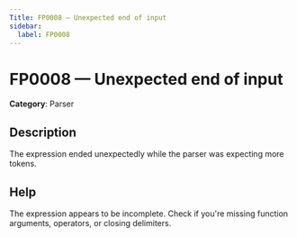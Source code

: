 ```yaml
---
Title: FP0008 — Unexpected end of input
sidebar:
  label: FP0008
---
```


# FP0008 — Unexpected end of input

**Category**: Parser

## Description

The expression ended unexpectedly while the parser was expecting more tokens.

## Help

The expression appears to be incomplete. Check if you're missing function arguments, operators, or closing delimiters.
